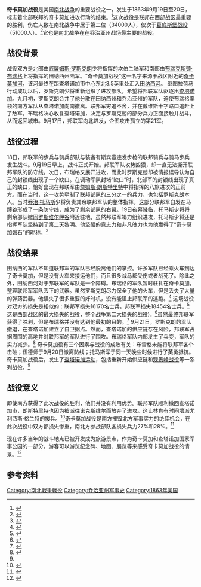 {{Campaignbox 奇卡莫加戰場}}

'''奇卡莫加战役'''是美国[[南北战争|南北战争]]的重要战役之一，发生于1863年9月19日至20日，标志着北部联邦的奇卡莫加进攻行动的结束。<ref>{{Cite web |url=http://en.wikipedia.org/wiki/Battle_of_Chickamauga |title=Battle of Chickamauga |accessdate=2014-05-06 |archive-date=2014-05-05 |archive-url=https://web.archive.org/web/20140505032907/http://en.wikipedia.org/wiki/Battle_of_Chickamauga |dead-url=no }}</ref>这次战役是联邦在西部战区最重要的胜利，伤亡人数在南北战争中居于第二位（34000人），仅次于[[葛底斯堡战役|葛底斯堡战役]]（51000人）。<ref>{{Cite web |url=http://www.georgiaencyclopedia.org/articles/history-archaeology/battle-chickamauga |title=Battle of Chickamauga |accessdate=2014-05-06 |archive-date=2014-03-05 |archive-url=https://web.archive.org/web/20140305024827/http://www.georgiaencyclopedia.org/articles/history-archaeology/battle-chickamauga |dead-url=no }}</ref>它也是南北战争在在乔治亚州战场最主要的战役。

==战役背景==
战役双方是北部由[[威廉姆斯·罗斯克朗|威廉姆斯·罗斯克朗]]少将指挥的坎伯兰陆军和南部由[[布瑞克斯顿·布瑞格|布瑞克斯顿·布瑞格]]上将指挥的田纳西州陆军。“奇卡莫加战役”这一名字来源于战区附近的[[奇卡莫加河|奇卡莫加河]]，该河最终在距查塔诺加市中心东北3.5英里处汇入[[田納西河|田纳西河]]。
继图拉荷马行动成功以后，罗斯克朗少将重新组织了进攻部队，希望将邦联军队驱逐出[[查塔诺加|查塔诺加]]。九月初，罗斯克朗合并了他分散在田纳西州和乔治亚州的军队，迫使布瑞格率领的南方军队从查塔诺加向南撤离。联邦军穷追不舍，并在戴维斯十字路口追赶上了敌军。布瑞格决心收复查塔诺加，决定与罗斯克朗的部分兵力正面接触并战斗，从而返回城市。9月17日，邦联军向北进发，企图攻击孤立的第21军。

==战役过程==
18日，邦联军的步兵与骑兵部队与装备有斯宾塞连发步枪的联邦骑兵与骑马步兵发生战斗。9月19日早上，战斗正式开始。邦联军队攻势凶狠，却一直无法撕开联邦军队的防守线。次日，布瑞格又展开进攻，而此时罗斯克朗却被情报误导认为自己的封锁线出现了一个缺口。在调动军队封堵“缺口”时，北部军的封锁线出现了真正的缺口，恰好出现在邦联军由[[詹姆斯·朗斯特里特|詹姆斯·朗斯特里特]]中将指挥的八旅进攻的正前方。而在当时，这一攻势牵制了联邦部队的三分之一的兵力，也包括罗斯克朗本人。当时[[乔治·托马斯|乔治·托马斯]]少将负责其余联邦军队的整体指挥，这部分联邦军自发在马蹄谷形成了一条防守线，成为了剩余部队的右翼。19日夜幕降临，托马斯少将将剩余部队撤回[[罗斯维尔岬谷|罗斯维尔岬谷]]附近驻地，虽然邦联军竭力组织进攻，托马斯少将还是指挥军队坚持到了第二天黎明。他坚强的意志力和非凡魄力也为他赢得了“奇卡莫加磐石”的昵称。<ref> {{Cite book | author = Tucker, Glenn | title = Chickamauga: Bloody Battle in the West. | pages = P359 | ISBN = 0-89029-015-6 | accessdate = 2014-05-06   }} </ref> 

==战役结果==
田纳西的军队不知道联邦军的军队已经脱离他们的掌控。许多军队已经乘火车到达了奇卡莫加，但是没有火车来接运他们，而且很多战马都受伤或者战死了。除此之外，田纳西河对于邦联军的军队是一个障碍。布瑞格的军队暂时驻扎在奇卡莫加，整理联邦军军队丢下的武器。虽然罗斯克朗尽力保全了他的火车，但是丢失了大量的弹药武器。他误失了很多重要的好时机，没有能阻止邦联军的逃跑。<ref>{{cite journal en |last=Robertson |first=William Glenn  |year=2008 |month=summer |title=The Chickamauga Campaign: The Battle of Chickamauga, Day 2. |journal=Blue & Gray Magazine |accessdate= 2014-05-06  }}</ref>
这场战役对双方的损失是相似的：联邦军损失16170名士兵，邦联军损失18454名士兵。<ref> {{Cite book | author = Welsh, Douglas| title = The Civil War: A Complete Military History. |  ISBN =  1-890221-01-5 | accessdate = 2014-05-06   }} </ref> 这是西部战区的最大损失的战役，整个战争第二大损失的战役)。<ref>{{Cite web |url=http://civilwarhome.com |title=The Ten Costliest Battles of the Civil War |accessdate=2014-05-06 |archive-date=2014-05-17 |archive-url=https://web.archive.org/web/20140517061559/http://civilwarhome.com/ |dead-url=no }}</ref>虽然最终邦联军获得了胜利，但是布瑞格并没有达到他最初的目的。<ref> {{Cite book | author =  Eicher, David J.| title = The Longest Night: A Military History of the Civil War. | year =  2001| url =  https://archive.org/details/longestnightmili00eich| pages = P590 | ISBN = 0-684-84944-5. | accessdate = 2014-05-06   }} </ref> 
9月21日，罗斯克朗的军队撤退，在查塔诺加建立了自卫据点。然而，查塔诺加的供应链存在风险，邦联军占据周围的高地并对联邦军的军队进行了围攻。布瑞格军队内部发生了兵变，军队的实力减少。<ref name="#1"> {{Cite book | author = Esposito, Vincent J.| title = West Point Atlas of American Wars. |  OCLC = 5890637 | accessdate = 2014-05-06   }} </ref> 
奇卡莫加役有三个因素与战役的成败有关：布雷格未能将联邦军各个击破；伍德师于9月20日撤离防线；托马斯军于同一天晚些时候进行了英勇抵抗。
奇卡莫加战役后，发生了[[查塔诺加运动|查塔诺加运动]]，包括重新开始供应链和[[观景峰战役|观景峰战役]]等一系列战役。<ref name="#1"/> 

==战役意义==
即使南方获得了此次战役的胜利，他们并没有利用优势。联邦军队顺利撤回查塔诺加市，朗斯特里特也因为被派往诺克斯维尔而放弃了进攻。这让林肯有时间增派尤利西斯·格兰特的援兵。<ref>{{Cite web|url=http://americanhistory.about.com/od/civilwarbattles/p/cwbattle_chick.htm|title=Battle of Chickamauga|accessdate=2014-05-06|archive-date=2014-04-12|archive-url=https://web.archive.org/web/20140412115916/http://americanhistory.about.com/od/civilwarbattles/p/cwbattle_chick.htm|dead-url=no}}</ref>奇卡莫加战役是南方摧毁北方军事实力的绝佳机会，在此次战役中双方都损失惨重，南北方参战部队各损失兵力27%和28%。<ref>{{Cite web|url=http://www.19thalabama.org/battles/chickamauga/summary.html|title=The Cost of the Battle of Chickamauga|accessdate=2014-05-06|archive-date=2015-03-20|archive-url=https://web.archive.org/web/20150320030904/http://www.19thalabama.org/battles/chickamauga/summary.html|dead-url=yes}}</ref>

现在许多当年的战斗地点已被开发成为旅游景点，作为奇卡莫加和查塔诺加国家军事公园的一部分。游客可以游览纪念碑、地图、展览等来感受奇卡莫加战役的情景。<ref>{{Cite web|url=http://www.civilwarvirtualtours.com/chickamauga/battleofchickamauga.html|title=Chickamauga|accessdate=2014-05-06|archive-date=2014-09-03|archive-url=https://web.archive.org/web/20140903125208/http://civilwarvirtualtours.com/chickamauga/battleofchickamauga.html|dead-url=no}}</ref>

==参考资料==
{{Reflist|2}}

[[Category:南北戰爭戰役|Category:南北戰爭戰役]]
[[Category:乔治亚州军事史|Category:乔治亚州军事史]]
[[Category:1863年美国|Category:1863年美国]]